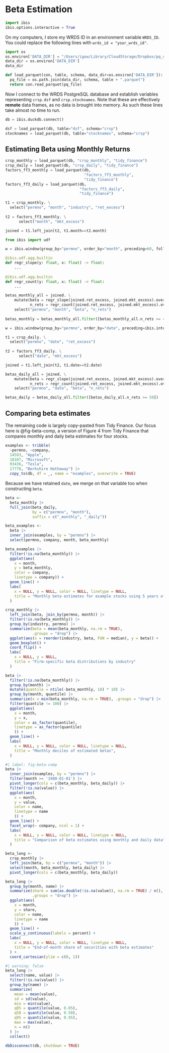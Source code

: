# Beta Estimation 

```python
import ibis
ibis.options.interactive = True
```

On my computers, I store my WRDS ID in an environment variable `WRDS_ID`. 
You could replace the following lines with `wrds_id = "your_wrds_id"`.
 
```python
import os
os.environ['DATA_DIR'] = "/Users/igow/Library/CloudStorage/Dropbox/pq_data"
data_dir = os.environ['DATA_DIR']
data_dir
```

```python
def load_parquet(con, table, schema, data_dir=os.environ['DATA_DIR']):
  pq_file = os.path.join(data_dir, schema, table + ".parquet")
  return con.read_parquet(pq_file)
```

Now I connect to the WRDS PostgreSQL database and establish variables representing `crsp.dsf` and `crsp.stocknames`.
Note that these are effectively **remote** data frames, as no data is brought into memory.
As such these lines take almost no time to run.

```python
db = ibis.duckdb.connect()

dsf = load_parquet(db, table="dsf", schema="crsp")
stocknames = load_parquet(db, table="stocknames", schema="crsp")
```

## Estimating Beta using Monthly Returns

```python
crsp_monthly = load_parquet(db, "crsp_monthly", "tidy_finance")
crsp_daily = load_parquet(db, "crsp_daily", "tidy_finance")
factors_ff3_monthly = load_parquet(db,
                                   "factors_ff3_monthly", 
                                   "tidy_finance") 
factors_ff3_daily = load_parquet(db,
                                 "factors_ff3_daily", 
                                 "tidy_finance") 
```

```python
t1 = crsp_monthly. \
  select("permno", "month", "industry", "ret_excess")
  
t2 = factors_ff3_monthly. \
      select("month", "mkt_excess")

joined = t1.left_join(t2, t1.month==t2.month)
```


```python
from ibis import udf

w = ibis.window(group_by="permno", order_by="month", preceding=60, following=0)
```

```python
@ibis.udf.agg.builtin
def regr_slope(y: float, x: float) -> float:
    ...
    
@ibis.udf.agg.builtin
def regr_count(y: float, x: float) -> float:
    ...
```

```python
betas_monthly_all = joined. \
    mutate(beta = regr_slope(joined.ret_excess, joined.mkt_excess).over(w),
           n_rets = regr_count(joined.ret_excess, joined.mkt_excess).over(w)). \
    select("permno", "month", "beta", "n_rets")
    
betas_monthly = betas_monthly_all.filter([betas_monthly_all.n_rets >= 48])
```

```python
w = ibis.window(group_by="permno", order_by="date", preceding=ibis.interval(months=3), following=0)
```

```python
t1 = crsp_daily. \
  select("permno", "date", "ret_excess")
  
t2 = factors_ff3_daily. \
      select("date", "mkt_excess")

joined = t1.left_join(t2, t1.date==t2.date)
```

```python
betas_daily_all = joined. \
    mutate(beta = regr_slope(joined.ret_excess, joined.mkt_excess).over(w),
           n_rets = regr_count(joined.ret_excess, joined.mkt_excess).over(w)). \
    select("permno", "date", "beta", "n_rets")
```

```python
betas_daily = betas_daily_all.filter([betas_daily_all.n_rets >= 50])
```

## Comparing beta estimates

The remaining code is largely copy-pasted from Tidy Finance.
Our focus here is @fig-beta-comp, a version of Figure 4 from Tidy Finance that compares monthly and daily beta estimates for four stocks.

```r
examples <- tribble(
  ~permno, ~company,
  14593, "Apple",
  10107, "Microsoft",
  93436, "Tesla",
  17778, "Berkshire Hathaway") |>
  copy_to(db, df = _, name = "examples", overwrite = TRUE)
```

Because we have retained `date`, we merge on that variable too when constructing `beta`.

```r
beta <- 
  beta_monthly |>
  full_join(beta_daily, 
            by = c("permno", "month"),
            suffix = c("_monthly", "_daily"))
```

```r
beta_examples <- 
  beta |>
  inner_join(examples, by = "permno") |>
  select(permno, company, month, beta_monthly) 

beta_examples |>
  filter(!is.na(beta_monthly)) |>
  ggplot(aes(
    x = month, 
    y = beta_monthly, 
    color = company,
    linetype = company)) +
  geom_line() +
  labs(
    x = NULL, y = NULL, color = NULL, linetype = NULL,
    title = "Monthly beta estimates for example stocks using 5 years of data"
  )
```

```r
crsp_monthly |>
  left_join(beta, join_by(permno, month)) |>
  filter(!is.na(beta_monthly)) |>
  group_by(industry, permno) |>
  summarize(beta = mean(beta_monthly, na.rm = TRUE), 
            .groups = "drop") |>
  ggplot(aes(x = reorder(industry, beta, FUN = median), y = beta)) +
  geom_boxplot() +
  coord_flip() +
  labs(
    x = NULL, y = NULL,
    title = "Firm-specific beta distributions by industry"
  )
```
```r
beta |>
  filter(!is.na(beta_monthly)) |>
  group_by(month) |>
  mutate(quantile = ntile(-beta_monthly, 10) * 10) |>
  group_by(month, quantile) |>
  summarize(x = min(beta_monthly, na.rm = TRUE), .groups = "drop") |>
  filter(quantile != 100) |>
  ggplot(aes(
    x = month, 
    y = x, 
    color = as_factor(quantile),
    linetype = as_factor(quantile)
    )) +
  geom_line() +
  labs(
    x = NULL, y = NULL, color = NULL, linetype = NULL,
    title = "Monthly deciles of estimated betas",
  )
```

```r
#| label: fig-beta-comp
beta |>
  inner_join(examples, by = "permno") |>
  filter(month >= '1980-01-01') |>
  pivot_longer(cols = c(beta_monthly, beta_daily)) |>
  filter(!is.na(value)) |>
  ggplot(aes(
    x = month, 
    y = value, 
    color = name, 
    linetype = name
    )) +
  geom_line() +
  facet_wrap(~ company, ncol = 1) +
  labs(
    x = NULL, y = NULL, color = NULL, linetype = NULL, 
    title = "Comparison of beta estimates using monthly and daily data"
  )
```

```r
beta_long <- 
  crsp_monthly |>
  left_join(beta, by = c("permno", "month")) |>
  select(month, beta_monthly, beta_daily) |>
  pivot_longer(cols = c(beta_monthly, beta_daily))

beta_long |>
  group_by(month, name) |>
  summarize(share = sum(as.double(!is.na(value)), na.rm = TRUE) / n(),
            .groups = "drop") |>
  ggplot(aes(
    x = month, 
    y = share, 
    color = name,
    linetype = name
    )) +
  geom_line() +
  scale_y_continuous(labels = percent) +
  labs(
    x = NULL, y = NULL, color = NULL, linetype = NULL,
    title = "End-of-month share of securities with beta estimates"
  ) +
  coord_cartesian(ylim = c(0, 1))
```

```r
#| warning: false
beta_long |>
  select(name, value) |>
  filter(!is.na(value)) |>
  group_by(name) |>
  summarize(
    mean = mean(value),
    sd = sd(value),
    min = min(value),
    q05 = quantile(value, 0.05),
    q50 = quantile(value, 0.50),
    q95 = quantile(value, 0.95),
    max = max(value),
    n = n()
  ) |>
  collect()
```

```r
dbDisconnect(db, shutdown = TRUE)
```